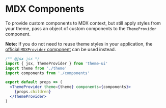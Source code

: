 

# MDX Components

To provide custom components to MDX context, but still apply styles from your theme, pass an object of custom components to the `ThemeProvider` component.

**Note:** If you do not need to reuse theme styles in your application, the [official `MDXProvider` component](https://mdxjs.com/advanced/components#mdxprovider) can be used instead.

```jsx
/** @jsx jsx */
import { jsx, ThemeProvider } from 'theme-ui'
import theme from './theme'
import components from './components'

export default props => (
  <ThemeProvider theme={theme} components={components}>
    {props.children}
  </ThemeProvider>
)
```
